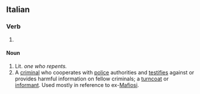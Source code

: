 ==Italian==

===Verb===
{{it-pp|pentit}}

# {{past participle of|[[pentirsi#Italian|pentirsi]]|lang=Italian}}

====Noun====
{{it-noun|pentit|m|o|i}}

#Lit. ''one who repents.'' 
# A [[criminal]] who cooperates with [[police]] authorities and [[testifies]] against or provides harmful information on fellow criminals; a [[turncoat]] or [[informant]]. Used mostly in reference to ex-[[Mafiosi]].